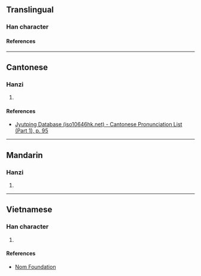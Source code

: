{{character info/new}}
==Translingual==

===Han character===
{{Han char|rn=38|rad=女|as=11|sn=14|four=|canj=VQMC|ids=⿰女責}}

====References====
{{Han ref|kx=0270.090|dkj=06664|dj=0538.050|hdz=21074.170|uh=5AE7}}

----

==Cantonese==

===Hanzi===
{{yue-hanzi|jyut=[[zaak3]]|y=jaak3}}

# {{defn|lang=yue|sort=女11}}

====References====
* [http://www.iso10646hk.net/jp/document/download.jsp Jyutping Database (iso10646hk.net) - Cantonese Pronunciation List (Part 1), p. 95]

----

==Mandarin==

===Hanzi===
{{cmn-hanzi|pin=[[zé]] ([[ze2]]), [[cè]] ([[ce4]])|wg=tse<sup>2</sup>, ts'e<sup>4</sup>}}

# {{defn|lang=cmn|sort=女11}}

----

==Vietnamese==

===Han character===
{{vi-readings|rs=女11|reading=nợ}}

# {{defn|lang=vi|sort=女11}}

====References====
* [http://nomfoundation.org/common/nom_details.php?codepoint=5ae7 Nom Foundation]